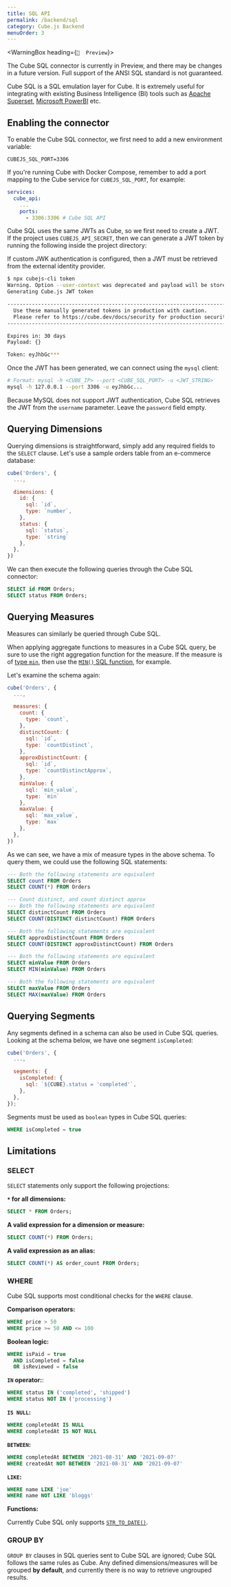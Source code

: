 ```yaml
---
title: SQL API
permalink: /backend/sql
category: Cube.js Backend
menuOrder: 3
---
```


<WarningBox heading={`🐣  Preview`}>

The Cube SQL connector is currently in Preview, and there may be changes in a
future version. Full support of the ANSI SQL standard is not guaranteed.

</WarningBox>

Cube SQL is a SQL emulation layer for Cube. It is extremely useful for
integrating with existing Business Intelligence (BI) tools such as [Apache
Superset][apache-superset], [Microsoft PowerBI][ms-powerbi] etc.

## Enabling the connector

To enable the Cube SQL connector, we first need to add a new environment
variable:

```dotenv
CUBEJS_SQL_PORT=3306
```

<InfoBox>

If you're running Cube with Docker Compose, remember to add a port mapping to
the Cube service for `CUBEJS_SQL_PORT`, for example:

```yaml
services:
  cube_api:
    ...
    ports:
      - 3306:3306 # Cube SQL API
```

</InfoBox>

Cube SQL uses the same JWTs as Cube, so we first need to create a JWT.
If the project uses `CUBEJS_API_SECRET`, then we can generate a JWT
token by running the following inside the project directory:

<InfoBox>

If custom JWK authentication is configured, then a JWT must be retrieved from the external identity provider.

</InfoBox>

```bash
$ npx cubejs-cli token
Warning. Option --user-context was deprecated and payload will be stored inside root instead of u
Generating Cube.js JWT token

-----------------------------------------------------------------------------------------
  Use these manually generated tokens in production with caution.
  Please refer to https://cube.dev/docs/security for production security best practices.
-----------------------------------------------------------------------------------------

Expires in: 30 days
Payload: {}

Token: eyJhbGc***
````

Once the JWT has been generated, we can connect using the `mysql` client:

```bash
# Format: mysql -h <CUBE_IP> --port <CUBE_SQL_PORT> -u <JWT_STRING>
mysql -h 127.0.0.1 --port 3306 -u eyJhbGc...
```

Because MySQL does not support JWT authentication, Cube SQL retrieves the JWT
from the `username` parameter. Leave the `password` field empty.

## Querying Dimensions

Querying dimensions is straightforward, simply add any required fields to the
`SELECT` clause. Let's use a sample orders table from an e-commerce database:

```javascript
cube('Orders', {
  ...,

  dimensions: {
    id: {
      sql: `id`,
      type: `number`,
    },
    status: {
      sql: `status`,
      type: `string`
    },
  },
})
```

We can then execute the following queries through the Cube SQL connector:

```sql
SELECT id FROM Orders;
SELECT status FROM Orders;
```

## Querying Measures

Measures can similarly be queried through Cube SQL.

<InfoBox>

When applying aggregate functions to measures in a Cube SQL query, be sure to
use the right aggregation function for the measure. If the measure is of [type
`min`][ref-schema-ref-types-formats], then use the [`MIN()` SQL
function][mysql-docs-min], for example.

</InfoBox>

Let's examine the schema again:

```javascript
cube('Orders', {
  ...,

  measures: {
    count: {
      type: `count`,
    },
    distinctCount: {
      sql: `id`,
      type: `countDistinct`,
    },
    approxDistinctCount: {
      sql: `id`,
      type: `countDistinctApprox`,
    },
    minValue: {
      sql: `min_value`,
      type: `min`
    },
    maxValue: {
      sql: `max_value`,
      type: `max`
    },
  },
})
```

As we can see, we have a mix of measure types in the above schema. To query
them, we could use the following SQL statements:

```sql
--- Both the following statements are equivalent
SELECT count FROM Orders
SELECT COUNT(*) FROM Orders

--- Count distinct, and count distinct approx
--- Both the following statements are equivalent
SELECT distinctCount FROM Orders
SELECT COUNT(DISTINCT distinctCount) FROM Orders

--- Both the following statements are equivalent
SELECT approxDistinctCount FROM Orders
SELECT COUNT(DISTINCT approxDistinctCount) FROM Orders

--- Both the following statements are equivalent
SELECT minValue FROM Orders
SELECT MIN(minValue) FROM Orders

--- Both the following statements are equivalent
SELECT maxValue FROM Orders
SELECT MAX(maxValue) FROM Orders
```

## Querying Segments

Any segments defined in a schema can also be used in Cube SQL queries. Looking
at the schema below, we have one segment `isCompleted`:

```javascript
cube('Orders', {
  ...,

  segments: {
    isCompleted: {
      sql: `${CUBE}.status = 'completed'`,
    },
  },
});
```

Segments must be used as `boolean` types in Cube SQL queries:

```sql
WHERE isCompleted = true
```

## Limitations

### SELECT

`SELECT` statements only support the following projections:

**`*` for all dimensions:**

```sql
SELECT * FROM Orders;
```

**A valid expression for a dimension or measure:**

```sql
SELECT COUNT(*) FROM Orders;
```

**A valid expression as an alias:**

```sql
SELECT COUNT(*) AS order_count FROM Orders;
```

### WHERE

Cube SQL supports most conditional checks for the `WHERE` clause.

**Comparison operators:**

```sql
WHERE price > 50
WHERE price >= 50 AND <= 100
```

**Boolean logic:**

```sql
WHERE isPaid = true
  AND isCompleted = false
  OR isReviewed = false
```

**`IN` operator:**:

```sql
WHERE status IN ('completed', 'shipped')
WHERE status NOT IN ('processing')
```

**`IS NULL`:**

```sql
WHERE completedAt IS NULL
WHERE completedAt IS NOT NULL
```

**`BETWEEN`:**

```sql
WHERE completedAt BETWEEN '2021-08-31' AND '2021-09-07'
WHERE createdAt NOT BETWEEN '2021-08-31' AND '2021-09-07'
```

**`LIKE`:**

```sql
WHERE name LIKE 'joe'
WHERE name NOT LIKE 'bloggs'
```

**Functions:**

Currently Cube SQL only supports [`STR_TO_DATE()`][mysql-docs-str-to-date].

### GROUP BY

`GROUP BY` clauses in SQL queries sent to Cube SQL are ignored; Cube SQL follows
the same rules as Cube. Any defined dimensions/measures will be grouped **by
default**, and currently there is no way to retrieve ungrouped results.

[apache-superset]: https://superset.apache.org/
[ms-powerbi]: https://powerbi.microsoft.com/en-gb/
[mysql-docs-str-to-date]:
  https://dev.mysql.com/doc/refman/8.0/en/date-and-time-functions.html#function_str-to-date
[mysql-docs-min]:
  https://dev.mysql.com/doc/refman/8.0/en/aggregate-functions.html#function_min
[ref-schema-ref-types-formats]: /schema/reference/types-and-formats#min
